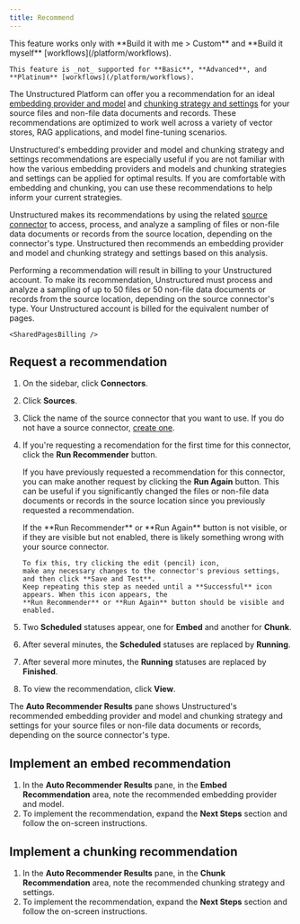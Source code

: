 ```yaml
---
title: Recommend
---
```


<Note>
    This feature works only with **Build it with me > Custom** and **Build it myself** [workflows](/platform/workflows).

    This feature is _not_ supported for **Basic**, **Advanced**, and **Platinum** [workflows](/platform/workflows).
</Note>

The Unstructured Platform can offer you a recommendation for an ideal [embedding provider and model](/platform/embedding) 
and [chunking strategy and settings](/platform/chunking) for your source files and non-file data documents and records. 
These recommendations are optimized to work well across a variety of 
vector stores, RAG applications, and model fine-tuning scenarios. 

Unstructured's embedding provider and model and chunking strategy and settings recommendations are especially useful if you are not familiar with how the 
various embedding providers and models and chunking strategies and settings can be applied for optimal results. If you are comfortable with embedding and chunking, 
you can use these recommendations to help inform your current strategies. 

Unstructured makes its recommendations by using the related [source connector](/platform/sources/overview) to access, process, and analyze a 
sampling of files or non-file data documents or records from the source location, depending on the connector's type. Unstructured then recommends 
an embedding provider and model and chunking strategy and settings based on this analysis.


<Note>
    Performing a recommendation will result in billing to your Unstructured account. To make its recommendation, Unstructured 
    must process and analyze a sampling of up to 50 files or 50 non-file data documents or records from the source location, depending on the source connector's type. 
    Your Unstructured account is billed for the equivalent number of pages.

    <SharedPagesBilling />
</Note>

## Request a recommendation

1. On the sidebar, click **Connectors**.
2. Click **Sources**.
3. Click the name of the source connector that you want to use. If you do not have a source connector, 
   [create one](/platform/sources/overview).
4. If you're requesting a recomendation for the first time for this connector, click the **Run Recommender** button. 

   If you have previously requested a recommendation for this connector, you can make another request by clicking the **Run Again** button. 
   This can be useful if you significantly changed the files or non-file data documents or records in the source location since you previously 
   requested a recommendation. 

   <Tip>
       If the **Run Recommender** or **Run Again** button is not visible, or if they are visible but not enabled, there is likely something wrong 
       with your source connector.
       
       To fix this, try clicking the edit (pencil) icon, 
       make any necessary changes to the connector's previous settings, and then click **Save and Test**. 
       Keep repeating this step as needed until a **Successful** icon appears. When this icon appears, the 
       **Run Recommender** or **Run Again** button should be visible and enabled.
   </Tip>

5. Two **Scheduled** statuses appear, one for **Embed** and another for **Chunk**.
6. After several minutes, the **Scheduled** statuses are replaced by **Running**.
7. After several more minutes, the **Running** statuses are replaced by **Finished**.
8. To view the recommendation, click **View**.

The **Auto Recommender Results** pane shows Unstructured's recommended embedding provider and model and chunking strategy and settings for your source 
files or non-file data documents or records, depending on the source connector's type.

## Implement an embed recommendation

1. In the **Auto Recommender Results** pane, in the **Embed Recommendation** area, note the recommended embedding provider and model.
2. To implement the recommendation, expand the **Next Steps** section and follow the on-screen instructions. 

## Implement a chunking recommendation
    
1. In the **Auto Recommender Results** pane, in the **Chunk Recommendation** area, note the recommended chunking strategy and settings.
2. To implement the recommendation, expand the **Next Steps** section and follow the on-screen instructions. 